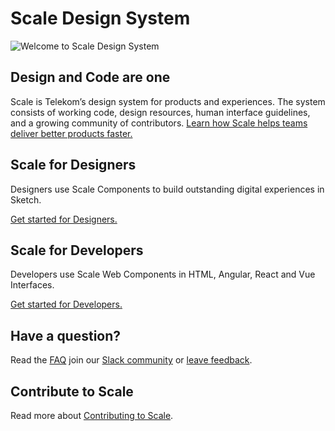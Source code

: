 
<Meta title="Scale Design System" />

# Scale Design System

![Welcome to Scale Design System](/assets/Welcome-scale-design-system.png)

## Design and Code are one

Scale is Telekom’s design system for products and experiences. The system consists of working code, design resources, human interface guidelines, and a growing community of contributors.
[Learn how Scale helps teams deliver better products faster.](#)

## Scale for Designers

Designers use Scale Components to build outstanding digital experiences in Sketch.

[Get started for Designers.](#)

## Scale for Developers

Developers use Scale Web Components in HTML, Angular, React and Vue Interfaces.

[Get started for Developers.](#)

## Have a question?

Read the [FAQ]() join our [Slack community](#) or [leave feedback](#).

## Contribute to Scale

Read more about [Contributing to Scale](#).
